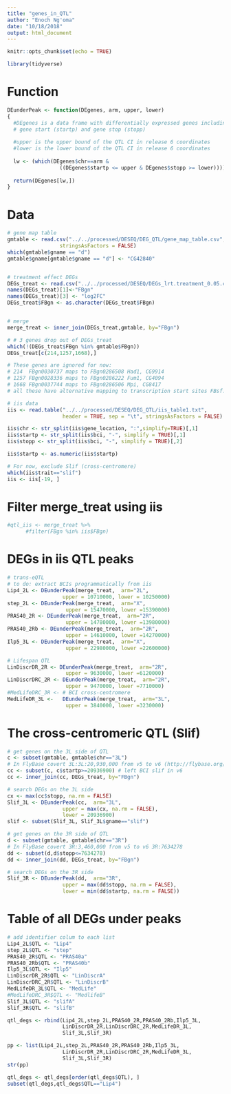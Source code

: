 ```yaml
---
title: "genes_in_QTL"
author: "Enoch Ng'oma"
date: "10/18/2018"
output: html_document
---
```


```r
knitr::opts_chunk$set(echo = TRUE)

library(tidyverse)
```

# Function

```r
DEunderPeak <- function(DEgenes, arm, upper, lower)
{
  #DEgenes is a data frame with differentially expressed genes including chromosome (chr)
  # gene start (startp) and gene stop (stopp)
  
  #upper is the upper bound of the QTL CI in release 6 coordinates
  #lower is the lower bound of the QTL CI in release 6 coordinates
  
  lw <- (which(DEgenes$chr==arm & 
                 ((DEgenes$startp <= upper & DEgenes$stopp >= lower))))  
  
  return(DEgenes[lw,])
}
```

# Data

```r
# gene map table
gmtable <- read.csv("../../processed/DESEQ/DEG_QTL/gene_map_table.csv", 
                 stringsAsFactors = FALSE)
which(gmtable$gname == "d")
gmtable$gname[gmtable$gname == "d"] <- "CG42840" 


# treatment effect DEGs
DEGs_treat <- read.csv("../../processed/DESEQ/DEGs_lrt.treatment_0.05.csv")
names(DEGs_treat)[1]<-"FBgn"
names(DEGs_treat)[3] <- "log2FC"
DEGs_treat$FBgn <- as.character(DEGs_treat$FBgn)


# merge
merge_treat <- inner_join(DEGs_treat,gmtable, by="FBgn")

# # 3 genes drop out of DEGs_treat
which(!(DEGs_treat$FBgn %in% gmtable$FBgn))
DEGs_treat[c(214,1257,1668),]

# These genes are ignored for now:
# 214  FBgn0030737 maps to FBgn0286508 Had1, CG9914
# 1257 FBgn0028336 maps to FBgn0286222 Fum1, CG4094
# 1668 FBgn0037744 maps to FBgn0286506 Mpi, CG8417
# all these have alternative mapping to transcription start sites FBsf... numbers

# iis data
iis <- read.table("../../processed/DESEQ/DEG_QTL/iis_table1.txt",
                  header = TRUE, sep = "\t", stringsAsFactors = FALSE)

iis$chr <- str_split(iis$gene_location, ":",simplify=TRUE)[,1]
iis$startp <- str_split(iis$bci, "-", simplify = TRUE)[,1]
iis$stopp <- str_split(iis$bci, "-", simplify = TRUE)[,2]

iis$startp <- as.numeric(iis$startp)

# For now, exclude Slif (cross-centromere)
which(iis$trait=="slif")
iis <- iis[-19, ]

```

# Filter merge_treat using iis

```r
#qtl_iis <- merge_treat %>%
      #filter(FBgn %in% iis$FBgn)
```

# DEGs in iis QTL peaks

```r
# trans-eQTL
# to do: extract BCIs programmatically from iis 
Lip4_2L <- DEunderPeak(merge_treat,  arm="2L", 
                  upper = 10710000, lower = 10250000)
step_2L <- DEunderPeak(merge_treat,  arm="X", 
                   upper = 15470000, lower =15390000)
PRAS40_2R <- DEunderPeak(merge_treat,  arm="2R", 
                   upper = 14780000, lower =13980000)
PRAS40_2Rb <- DEunderPeak(merge_treat,  arm="2R", 
                   upper = 14610000, lower =14270000)
Ilp5_3L <- DEunderPeak(merge_treat,  arm="X", 
                   upper = 22980000, lower =22600000)

# Lifespan QTL
LinDiscrDR_2R <- DEunderPeak(merge_treat,  arm="2R", 
                   upper = 9630000, lower =6120000)
LinDiscrDRC_2R <- DEunderPeak(merge_treat,  arm="2R", 
                   upper = 9470000, lower =7710000)
#MedLifeDRC_3R <- # BCI cross-centromere
MedLifeDR_3L <-   DEunderPeak(merge_treat,  arm="3L", 
                   upper = 3840000, lower =3230000)
```

# The cross-centromeric QTL (Slif)

```r
# get genes on the 3L side of QTL
c <- subset(gmtable, gmtable$chr=="3L")
# In FlyBase covert 3L:3L:20,930,000 from v5 to v6 (http://flybase.org/convert/coordinates) 3L:20936900
cc <- subset(c, c$startp>=20936900) # left BCI slif in v6
cc <- inner_join(cc, DEGs_treat, by="FBgn")

# search DEGs on the 3L side
cx <- max(cc$stopp, na.rm = FALSE)
Slif_3L <- DEunderPeak(cc,  arm="3L", 
                  upper = max(cx, na.rm = FALSE), 
                  lower = 20936900)
slif <- subset(Slif_3L, Slif_3L$gname=="slif")

# get genes on the 3R side of QTL
d <- subset(gmtable, gmtable$chr=="3R")
# In FlyBase covert 3R:3,460,000 from v5 to v6 3R:7634278
dd <- subset(d,d$stopp<=7634278)
dd <- inner_join(dd, DEGs_treat, by="FBgn")

# search DEGs on the 3R side
Slif_3R <- DEunderPeak(dd,  arm="3R", 
                  upper = max(dd$stopp, na.rm = FALSE), 
                  lower = min(dd$startp, na.rm = FALSE))
```

# Table of all DEGs under peaks

```r
# add identifier colum to each list
Lip4_2L$QTL <- "Lip4"
step_2L$QTL <- "step"
PRAS40_2R$QTL <- "PRAS40a"
PRAS40_2Rb$QTL <- "PRAS40b"
Ilp5_3L$QTL <- "Ilp5"
LinDiscrDR_2R$QTL <- "LinDiscrA"
LinDiscrDRC_2R$QTL <- "LinDiscrB"
MedLifeDR_3L$QTL <- "MedLife" 
#MedLifeDRC_3R$QTL <- "MedlifeB"
Slif_3L$QTL <- "slifA"
Slif_3R$QTL <- "slifB"

qtl_degs <- rbind(Lip4_2L,step_2L,PRAS40_2R,PRAS40_2Rb,Ilp5_3L,
                  LinDiscrDR_2R,LinDiscrDRC_2R,MedLifeDR_3L,
                  Slif_3L,Slif_3R)

pp <- list(Lip4_2L,step_2L,PRAS40_2R,PRAS40_2Rb,Ilp5_3L,
                  LinDiscrDR_2R,LinDiscrDRC_2R,MedLifeDR_3L,
                  Slif_3L,Slif_3R)
str(pp)

qtl_degs <- qtl_degs[order(qtl_degs$QTL), ]
subset(qtl_degs,qtl_degs$QTL=="Lip4")

```








